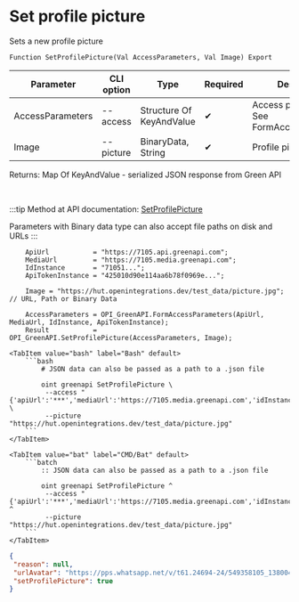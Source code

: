 ﻿---
sidebar_position: 10
description: Set profile picture and other functions to work with Green API in the Open Integration Package, a free open-source integration library for 1C:Enterprise 8, OneScript and CLI
keywords: [1C, 1С, 1С:Enterprise, 1С:Enterprise 8.3, API, Integration, Services, Exchange, OneScript, CLI, Green API]
---


# Set profile picture
 Sets a new profile picture



`Function SetProfilePicture(Val AccessParameters, Val Image) Export`

  | Parameter | CLI option | Type | Required | Description |
  |-|-|-|-|-|
  | AccessParameters | --access | Structure Of KeyAndValue | &#x2714; | Access parameters. See FormAccessParameters |
  | Image | --picture | BinaryData, String | &#x2714; | Profile picture |

  
  Returns:  Map Of KeyAndValue - serialized JSON response from Green API

<br/>

:::tip
Method at API documentation: [SetProfilePicture](https://green-api.com/docs/api/account/SetProfilePicture/)

Parameters with Binary data type can also accept file paths on disk and URLs
:::
<br/>



```bsl title="1C:Enterprise/OneScript code example"
    ApiUrl           = "https://7105.api.greenapi.com";
    MediaUrl         = "https://7105.media.greenapi.com";
    IdInstance       = "71051...";
    ApiTokenInstance = "425010d90e114aa6b78f0969e...";

    Image = "https://hut.openintegrations.dev/test_data/picture.jpg"; // URL, Path or Binary Data

    AccessParameters = OPI_GreenAPI.FormAccessParameters(ApiUrl, MediaUrl, IdInstance, ApiTokenInstance);
    Result           = OPI_GreenAPI.SetProfilePicture(AccessParameters, Image);
```
 

 <Tabs>
  
    <TabItem value="bash" label="Bash" default>
        ```bash
            # JSON data can also be passed as a path to a .json file
            
            oint greenapi SetProfilePicture \
             --access "{'apiUrl':'***','mediaUrl':'https://7105.media.greenapi.com','idInstance':'7105187566','apiTokenInstance':'***'}" \
             --picture "https://hut.openintegrations.dev/test_data/picture.jpg"
        ```
    </TabItem>
  
    <TabItem value="bat" label="CMD/Bat" default>
        ```batch
            :: JSON data can also be passed as a path to a .json file
            
            oint greenapi SetProfilePicture ^
             --access "{'apiUrl':'***','mediaUrl':'https://7105.media.greenapi.com','idInstance':'7105187566','apiTokenInstance':'***'}" ^
             --picture "https://hut.openintegrations.dev/test_data/picture.jpg"
        ```
    </TabItem>
</Tabs>


```json title="Result"
{
 "reason": null,
 "urlAvatar": "https://pps.whatsapp.net/v/t61.24694-24/549358105_1380045873737113_7887617694547304171_n.jpg?ccb=11-4&oh=01_Q5Aa2gElwb3LeWQNcdg6E86Ff9T-F53O4atkE3sW04u-TMWwAA&oe=68D4D369&_nc_sid=5e03e0&_nc_cat=103",
 "setProfilePicture": true
}
```
